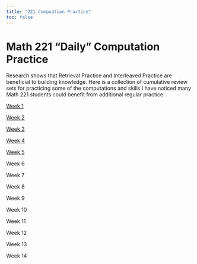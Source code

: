 ```yaml
---
title: "221 Compuation Practice"
toc: false
---
```


# Math 221 "Daily" Computation Practice

Research shows that Retrieval Practice and Interleaved Practice are beneficial to building knowledge. Here is a collection of cumulative review sets for practicing some of the computations and skills I have noticed many Math 221 students could benefit from additional regular practice.

[Week 1](Week1.html)

[Week 2](Week2.html)

[Week 3](Week3.html)

[Week 4](Week4.html)

[Week 5](Week5.html)

Week 6

Week 7

Week 8

Week 9

Week 10

Week 11

Week 12

Week 13

Week 14
